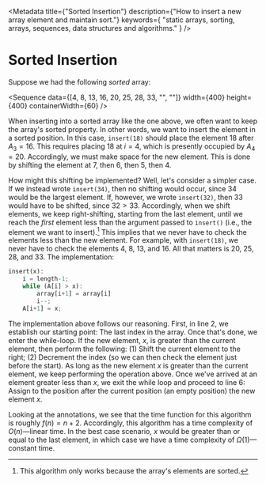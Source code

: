 <Metadata
	title={"Sorted Insertion"}
	description={"How to insert a new array element and maintain sort."}
	keywords={
		"static arrays, sorting, arrays, sequences, data structures and algorithms."
	}
/>

# Sorted Insertion

Suppose we had the following _sorted_ array:

<Sequence
	data={[4, 8, 13, 16, 20, 25, 28, 33, "", ""]}
	width={400}
	height={400}
	containerWidth={60}
/>

When inserting into a sorted array like the one above, we often want to
keep the array's sorted property. In other words, we want to insert the
element in a sorted position. In this case, `insert(18)` should place the
element ${18}$ after ${A_{3} = 16.}$ This requires placing ${18}$ at
${i = 4,}$ which is presently occupied by ${A_{4} = 20.}$ Accordingly, we
must make space for the new element. This is done by shifting the element
at 7, then 6, then 5, then 4.

How might this shifting be implemented? Well, let's consider a simpler
case. If we instead wrote `insert(34)`, then no shifting would occur, since
34 would be the largest element. If, however, we wrote `insert(32)`, then
33 would have to be shifted, since ${32 > 33.}$ Accordingly, when we shift
elements, we keep right-shifting, starting from the last element, until we
reach the _first_ element less than the argument passed to `insert()`
(i.e., the element we want to insert).[^inertnote] This implies that we
never have to check the elements less than the new element. For example,
with `insert(18)`, we never have to check the elements 4, 8, 13, and 16.
All that matters is 20, 25, 28, and 33. The implementation:

[^inertnote]:
    This algorithm only works because the array's elements are sorted.

```rust
insert(x):
	i = length-1;
	while (A[i] > x):
		array[i+1] = array[i]
		i--;
	A[i+1] = x;
```

The implementation above follows our reasoning. First, in line 2, we
establish our starting point: The last index in the array. Once that's
done, we enter the while-loop. If the new element, ${x,}$ is greater than
the current element, then perform the following: (1) Shift the current
element to the right; (2) Decrement the index (so we can then check the
element just before the start). As long as the new element ${x}$ is greater
than the current element, we keep performing the operation above. Once
we've arrived at an element greater less than ${x,}$ we exit the while loop
and proceed to line 6: Assign to the position after the current position
(an empty position) the new element ${x.}$

Looking at the annotations, we see that the time function for this
algorithm is roughly ${f(n) = n + 2.}$ Accordingly, this algorithm has a
time complexity of ${O(n)}$—linear time. In the best case scenario, ${x}$
would be greater than or equal to the last element, in which case we have a
time complexity of ${\Omega(1)}$—constant time.
